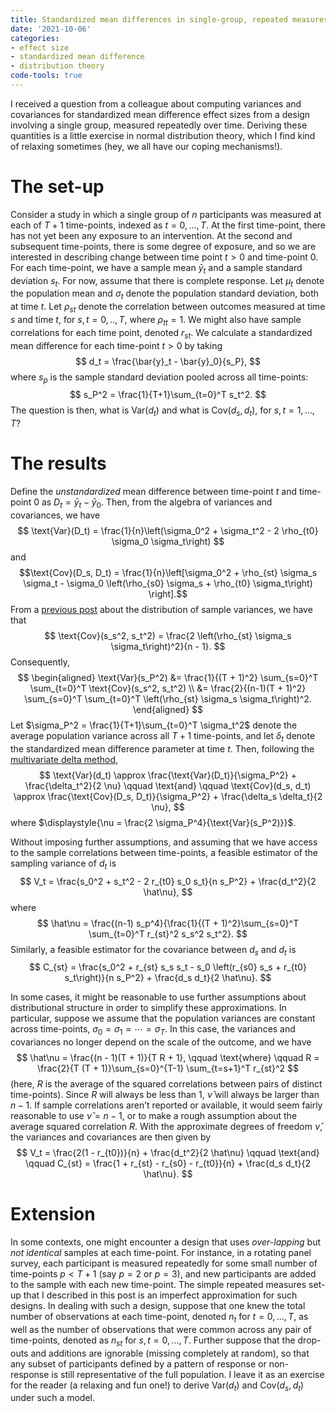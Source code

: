 ```yaml
---
title: Standardized mean differences in single-group, repeated measures designs
date: '2021-10-06'
categories:
- effect size
- standardized mean difference
- distribution theory
code-tools: true
---
```


I received a question from a colleague about computing variances and covariances for standardized mean difference effect sizes from a design involving a single group, measured repeatedly over time. Deriving these quantities is a little exercise in normal distribution theory, which I find kind of relaxing sometimes (hey, we all have our coping mechanisms!). 

# The set-up

Consider a study in which a single group of $n$ participants was measured at each of $T + 1$ time-points, indexed as $t = 0,...,T$. At the first time-point, there has not yet been any exposure to an intervention. At the second and subsequent time-points, there is some degree of exposure, and so we are interested in describing change between time point $t > 0$ and time-point 0. For each time-point, we have a sample mean $\bar{y}_t$ and a sample standard deviation $s_{t}$. For now, assume that there is complete response. Let $\mu_t$ denote the population mean and $\sigma_t$ denote the population standard deviation, both at time $t$. Let $\rho_{st}$ denote the correlation between outcomes measured at time $s$ and time $t$, for $s,t = 0,..,T$, where $\rho_{tt} = 1$. We might also have sample correlations for each time point, denoted $r_{st}$. We calculate a standardized mean difference for each time-point $t > 0$ by taking
$$
d_t = \frac{\bar{y}_t - \bar{y}_0}{s_P},
$$
where $s_p$ is the sample standard deviation pooled across all time-points:
$$
s_P^2 = \frac{1}{T+1}\sum_{t=0}^T s_t^2.
$$
The question is then, what is $\text{Var}(d_t)$ and what is $\text{Cov}(d_s, d_t)$, for $s,t = 1,...,T$?

# The results

Define the _unstandardized_ mean difference between time-point $t$ and time-point 0 as $D_t = \bar{y}_t - \bar{y}_0$. Then, from the algebra of variances and covariances, we have 
$$
\text{Var}(D_t) = \frac{1}{n}\left(\sigma_0^2 + \sigma_t^2 - 2 \rho_{t0} \sigma_0 \sigma_t\right)
$$ 
and 
$$\text{Cov}(D_s, D_t) = \frac{1}{n}\left[\sigma_0^2 + \rho_{st} \sigma_s \sigma_t - \sigma_0 \left(\rho_{s0} \sigma_s + \rho_{t0} \sigma_t\right) \right].$$
From a [previous post](/posts/distribution-of-sample-variances/) about the distribution of sample variances, we have that 
$$
\text{Cov}(s_s^2, s_t^2) = \frac{2 \left(\rho_{st} \sigma_s \sigma_t\right)^2}{n - 1}.
$$
Consequently,
$$
\begin{aligned}
\text{Var}(s_P^2) &= \frac{1}{(T + 1)^2} \sum_{s=0}^T \sum_{t=0}^T \text{Cov}(s_s^2, s_t^2) \\
&= \frac{2}{(n-1)(T + 1)^2} \sum_{s=0}^T \sum_{t=0}^T \left(\rho_{st} \sigma_s \sigma_t\right)^2.
\end{aligned}
$$
Let $\sigma_P^2 = \frac{1}{T+1}\sum_{t=0}^T \sigma_t^2$ denote the average population variance across all $T + 1$ time-points, and let $\delta_t$ denote the standardized mean difference parameter at time $t$. Then, following the [multivariate delta method](/posts/multivariate-delta-method/),
$$
\text{Var}(d_t) \approx \frac{\text{Var}(D_t)}{\sigma_P^2} + \frac{\delta_t^2}{2 \nu} \qquad \text{and} \qquad \text{Cov}(d_s, d_t) \approx \frac{\text{Cov}(D_s, D_t)}{\sigma_P^2} + \frac{\delta_s \delta_t}{2 \nu},
$$
where $\displaystyle{\nu = \frac{2 \sigma_P^4}{\text{Var}(s_P^2)}}$.

Without imposing further assumptions, and assuming that we have access to the sample correlations between time-points, a feasible estimator of the sampling variance of $d_t$ is
$$
V_t = \frac{s_0^2 + s_t^2 - 2 r_{t0} s_0 s_t}{n s_P^2} + \frac{d_t^2}{2 \hat\nu},
$$
where 
$$
\hat\nu = \frac{(n-1) s_p^4}{\frac{1}{(T + 1)^2}\sum_{s=0}^T \sum_{t=0}^T r_{st}^2 s_s^2 s_t^2}.
$$
Similarly, a feasible estimator for the covariance between $d_s$ and $d_t$ is
$$
C_{st} = \frac{s_0^2 + r_{st} s_s s_t - s_0 \left(r_{s0} s_s + r_{t0} s_t\right)}{n s_P^2} + \frac{d_s d_t}{2 \hat\nu}.
$$

In some cases, it might be reasonable to use further assumptions about distributional structure in order to simplify these approximations. In particular, suppose we assume that the population variances are constant across time-points, $\sigma_0 = \sigma_1 = \cdots = \sigma_T$. In this case, the variances and covariances no longer depend on the scale of the outcome, and we have
$$
\hat\nu = \frac{(n - 1)(T + 1)}{T R + 1}, \qquad \text{where} \qquad R = \frac{2}{T (T + 1)}\sum_{s=0}^{T-1} \sum_{t=s+1}^T r_{st}^2
$$
(here, $R$ is the average of the squared correlations between pairs of distinct time-points). Since $R$ will always be less than 1, $\hat\nu$ will always be larger than $n - 1$. If sample correlations aren't reported or available, it would seem fairly reasonable to use $\hat\nu = n - 1$, or to make a rough assumption about the average squared correlation $R$. With the approximate degrees of freedom $\hat\nu$, the variances and covariances are then given by
$$
V_t = \frac{2(1 - r_{t0})}{n} + \frac{d_t^2}{2 \hat\nu} \qquad \text{and} \qquad C_{st} = \frac{1 + r_{st} - r_{s0} - r_{t0}}{n} + \frac{d_s d_t}{2 \hat\nu}.
$$

# Extension

In some contexts, one might encounter a design that uses _over-lapping_ but _not identical_ samples at each time-point. For instance, in a rotating panel survey, each participant is measured repeatedly for some small number of time-points $p < T + 1$ (say $p = 2$ or $p = 3$), and new participants are added to the sample with each new time-point. The simple repeated measures set-up that I described in this post is an imperfect approximation for such designs. In dealing with such a design, suppose that one knew the total number of observations at each time-point, denoted $n_t$ for $t = 0,...,T$, as well as the number of observations that were common across any pair of time-points, denoted as $n_{st}$ for $s,t = 0,...,T$. Further suppose that the drop-outs and additions are ignorable (missing completely at random), so that any subset of participants defined by a pattern of response or non-response is still representative of the full population. I leave it as an exercise for the reader (a relaxing and fun one!) to derive $\text{Var}(d_t)$ and $\text{Cov}(d_s, d_t)$ under such a model.
